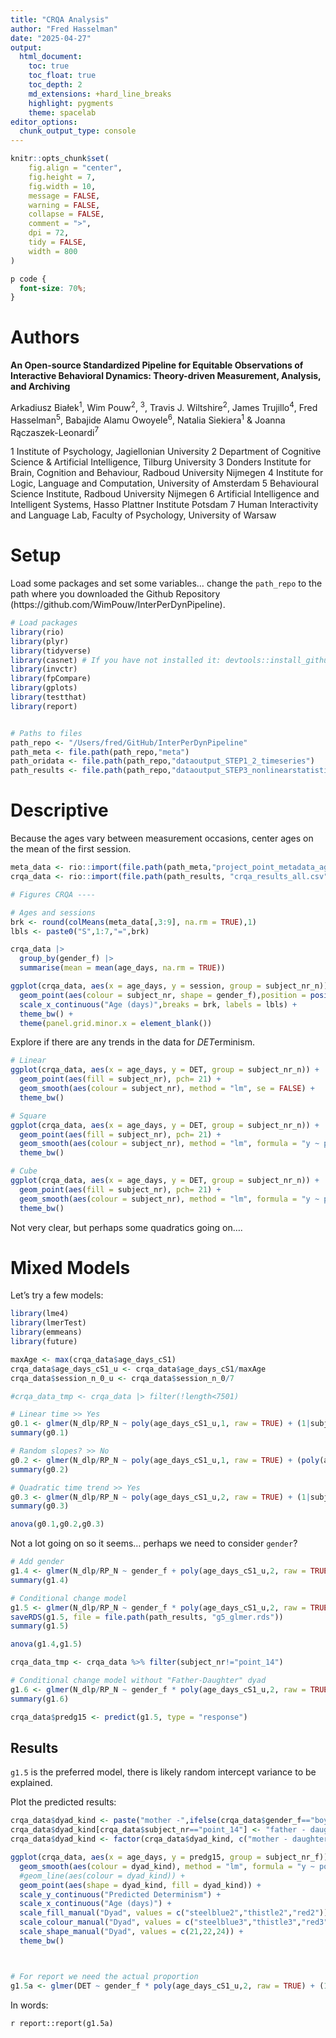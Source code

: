 ```yaml
---
title: "CRQA Analysis"
author: "Fred Hasselman"
date: "2025-04-27"
output:
  html_document:
    toc: true
    toc_float: true
    toc_depth: 2
    md_extensions: +hard_line_breaks
    highlight: pygments
    theme: spacelab
editor_options: 
  chunk_output_type: console
---
```


```r
knitr::opts_chunk$set(
	fig.align = "center",
	fig.height = 7,
	fig.width = 10,
	message = FALSE,
	warning = FALSE,
	collapse = FALSE,
	comment = ">",
	dpi = 72,
	tidy = FALSE,
	width = 800
)

```

```css
p code {
  font-size: 70%;
}
```
# Authors

**An Open-source Standardized Pipeline for Equitable Observations of Interactive Behavioral Dynamics: Theory-driven Measurement, Analysis, and Archiving**

Arkadiusz Białek^1^, Wim Pouw^2^, ^3^, Travis J. Wiltshire^2^, James Trujillo^4^, Fred Hasselman^5^, Babajide Alamu Owoyele^6^, Natalia Siekiera^1^ & Joanna Rączaszek-Leonardi^7^


1 Institute of Psychology, Jagiellonian University
2 Department of Cognitive Science & Artificial Intelligence, Tilburg University
3 Donders Institute for Brain, Cognition and Behaviour, Radboud University Nijmegen
4 Institute for Logic, Language and Computation, University of Amsterdam
5 Behavioural Science Institute, Radboud University Nijmegen
6 Artificial Intelligence and Intelligent Systems, Hasso Plattner Institute Potsdam
7 Human Interactivity and Language Lab, Faculty of Psychology, University of Warsaw


# Setup

Load some packages and set some variables... change the `path_repo` to the path where you downloaded the Github Repository (https://github.com/WimPouw/InterPerDynPipeline).

```r
# Load packages
library(rio)
library(plyr)
library(tidyverse)
library(casnet) # If you have not installed it: devtools::install_github("FredHasselman/casnet")
library(invctr)
library(fpCompare)
library(gplots)
library(testthat)
library(report)


# Paths to files 
path_repo <- "/Users/fred/GitHub/InterPerDynPipeline"
path_meta <- file.path(path_repo,"meta")
path_oridata <- file.path(path_repo,"dataoutput_STEP1_2_timeseries")
path_results <- file.path(path_repo,"dataoutput_STEP3_nonlinearstatistics")
```

# Descriptive

Because the ages vary between measurement occasions, center ages on the mean of the first session.

```r
meta_data <- rio::import(file.path(path_meta,"project_point_metadata_ages.csv"))
crqa_data <- rio::import(file.path(path_results, "crqa_results_all.csv"))

# Figures CRQA ----

# Ages and sessions
brk <- round(colMeans(meta_data[,3:9], na.rm = TRUE),1)
lbls <- paste0("S",1:7,"=",brk)

crqa_data |> 
  group_by(gender_f) |> 
  summarise(mean = mean(age_days, na.rm = TRUE))

ggplot(crqa_data, aes(x = age_days, y = session, group = subject_nr_n)) + 
  geom_point(aes(colour = subject_nr, shape = gender_f),position = position_jitter(.4,.1)) +
  scale_x_continuous("Age (days)",breaks = brk, labels = lbls) +
  theme_bw() +
  theme(panel.grid.minor.x = element_blank())


```

Explore if there are any trends in the data for *DET*erminism.

```r
# Linear
ggplot(crqa_data, aes(x = age_days, y = DET, group = subject_nr_n)) + 
  geom_point(aes(fill = subject_nr), pch= 21) +
  geom_smooth(aes(colour = subject_nr), method = "lm", se = FALSE) +
  theme_bw()

# Square
ggplot(crqa_data, aes(x = age_days, y = DET, group = subject_nr_n)) + 
  geom_point(aes(fill = subject_nr), pch= 21) +
  geom_smooth(aes(colour = subject_nr), method = "lm", formula = "y ~ poly(x, 2)", se = FALSE) +
  theme_bw()

# Cube
ggplot(crqa_data, aes(x = age_days, y = DET, group = subject_nr_n)) + 
  geom_point(aes(fill = subject_nr), pch= 21) +
  geom_smooth(aes(colour = subject_nr), method = "lm", formula = "y ~ poly(x, 3)", se = FALSE) +
  theme_bw()

```


Not very clear, but perhaps some quadratics going on....   

# Mixed Models

Let's try a few models:

```r
library(lme4)
library(lmerTest)
library(emmeans)
library(future)

maxAge <- max(crqa_data$age_days_cS1)
crqa_data$age_days_cS1_u <- crqa_data$age_days_cS1/maxAge
crqa_data$session_n_0_u <- crqa_data$session_n_0/7

#crqa_data_tmp <- crqa_data |> filter(!length<7501)

# Linear time >> Yes
g0.1 <- glmer(N_dlp/RP_N ~ poly(age_days_cS1_u,1, raw = TRUE) + (1|subject_nr_f), weights = RP_N, family = binomial,crqa_data)
summary(g0.1) 

# Random slopes? >> No
g0.2 <- glmer(N_dlp/RP_N ~ poly(age_days_cS1_u,1, raw = TRUE) + (poly(age_days_cS1_u,1, raw = TRUE)|subject_nr_f), weights = RP_N, family = binomial,crqa_data)
summary(g0.2) 

# Quadratic time trend >> Yes
g0.3 <- glmer(N_dlp/RP_N ~ poly(age_days_cS1_u,2, raw = TRUE) + (1|subject_nr_f), weights = RP_N, family = binomial,crqa_data)
summary(g0.3) 

anova(g0.1,g0.2,g0.3)

```

Not a lot going on so it seems... perhaps we need to consider `gender`?

```r
# Add gender
g1.4 <- glmer(N_dlp/RP_N ~ gender_f + poly(age_days_cS1_u,2, raw = TRUE) + (1|subject_nr_f), weights = RP_N, family = binomial,crqa_data)
summary(g1.4) 

# Conditional change model
g1.5 <- glmer(N_dlp/RP_N ~ gender_f * poly(age_days_cS1_u,2, raw = TRUE) + (1|subject_nr_f),  weights = RP_N, family = binomial,crqa_data)
saveRDS(g1.5, file = file.path(path_results, "g5_glmer.rds"))
summary(g1.5) 

anova(g1.4,g1.5)

crqa_data_tmp <- crqa_data %>% filter(subject_nr!="point_14")

# Conditional change model without "Father-Daughter" dyad
g1.6 <- glmer(N_dlp/RP_N ~ gender_f * poly(age_days_cS1_u,2, raw = TRUE) + (1|subject_nr_f),  weights = RP_N, family = binomial,crqa_data_tmp)
summary(g1.6) 

crqa_data$predg15 <- predict(g1.5, type = "response")

```


## Results

`g1.5` is the preferred model, there is likely random intercept variance to be explained.


Plot the predicted results:

```r
crqa_data$dyad_kind <- paste("mother -",ifelse(crqa_data$gender_f=="boys", "son","daughter"))
crqa_data$dyad_kind[crqa_data$subject_nr=="point_14"] <- "father - daughter"
crqa_data$dyad_kind <- factor(crqa_data$dyad_kind, c("mother - daughter", "mother - son", "father - daughter"), ordered=TRUE)

ggplot(crqa_data, aes(x = age_days, y = predg15, group = subject_nr_f)) + 
  geom_smooth(aes(colour = dyad_kind), method = "lm", formula = "y ~ poly(x, 2)", se = FALSE) +
  #geom_line(aes(colour = dyad_kind)) +
  geom_point(aes(shape = dyad_kind, fill = dyad_kind)) +
  scale_y_continuous("Predicted Determinism") +
  scale_x_continuous("Age (days)") +
  scale_fill_manual("Dyad", values = c("steelblue2","thistle2","red2")) +
  scale_colour_manual("Dyad", values = c("steelblue3","thistle3","red3")) +
  scale_shape_manual("Dyad", values = c(21,22,24)) +
  theme_bw()



# For report we need the actual proportion
g1.5a <- glmer(DET ~ gender_f * poly(age_days_cS1_u,2, raw = TRUE) + (1|subject_nr_f),  weights = RP_N, family = binomial,crqa_data)

```


In words:


`r report::report(g1.5a)`
